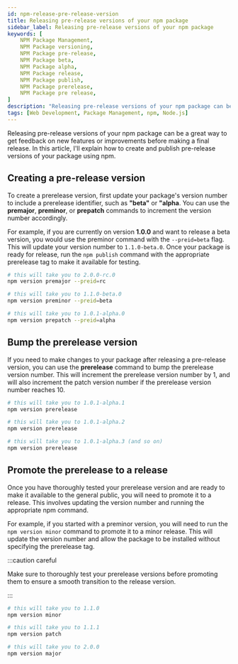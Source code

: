 ```yaml
---
id: npm-release-pre-release-version
title: Releasing pre-release versions of your npm package
sidebar_label: Releasing pre-release versions of your npm package
keywords: [
    NPM Package Management,
    NPM Package versioning,
    NPM Package pre-release,
    NPM Package beta,
    NPM Package alpha,
    NPM Package release,
    NPM Package publish,
    NPM Package prerelease,
    NPM Package pre release,
]
description: "Releasing pre-release versions of your npm package can be a great way to get feedback on new features or improvements before making a final release. In this article, I'll explain how to create and publish pre-release versions of your package using npm."
tags: [Web Development, Package Management, npm, Node.js]
---
```


Releasing pre-release versions of your npm package can be a great way to get feedback on new features or improvements before making a final release. In this article, I'll explain how to create and publish pre-release versions of your package using npm.

## Creating a pre-release version

To create a prerelease version, first update your package's version number to include a prerelease identifier, such as **"beta"** or **"alpha**. You can use the **premajor**, **preminor**, or **prepatch** commands to increment the version number accordingly. 

For example, if you are currently on version **1.0.0** and want to release a beta version, you would use the preminor command with the `--preid=beta` flag. This will update your version number to `1.1.0-beta.0`. Once your package is ready for release, run the `npm publish` command with the appropriate prerelease tag to make it available for testing.

```bash
# this will take you to 2.0.0-rc.0
npm version premajor --preid=rc

# this will take you to 1.1.0-beta.0
npm version preminor --preid=beta

# this will take you to 1.0.1-alpha.0
npm version prepatch --preid=alpha
```

## Bump the prerelease version

If you need to make changes to your package after releasing a pre-release version, you can use the **prerelease** command to bump the prerelease version number. This will increment the prerelease version number by 1, and will also increment the patch version number if the prerelease version number reaches 10.

```bash
# this will take you to 1.0.1-alpha.1
npm version prerelease 

# this will take you to 1.0.1-alpha.2
npm version prerelease

# this will take you to 1.0.1-alpha.3 (and so on)
npm version prerelease
```

## Promote the prerelease to a release

Once you have thoroughly tested your prerelease version and are ready to make it available to the general public, you will need to promote it to a release. This involves updating the version number and running the appropriate npm command. 

For example, if you started with a preminor version, you will need to run the `npm version minor` command to promote it to a minor release. This will update the version number and allow the package to be installed without specifying the prerelease tag. 


:::caution careful

Make sure to thoroughly test your prerelease versions before promoting them to ensure a smooth transition to the release version.

:::


```bash
# this will take you to 1.1.0
npm version minor

# this will take you to 1.1.1
npm version patch

# this will take you to 2.0.0
npm version major
```



